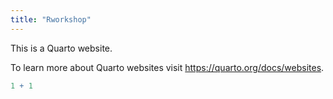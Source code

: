 ```yaml
---
title: "Rworkshop"
---
```


This is a Quarto website.

To learn more about Quarto websites visit <https://quarto.org/docs/websites>.

```r
1 + 1
```
